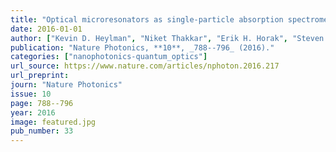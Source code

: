 ```yaml
---
title: "Optical microresonators as single-particle absorption spectrometers"
date: 2016-01-01
author: ["Kevin D. Heylman", "Niket Thakkar", "Erik H. Horak", "Steven C. Quillin", "Charles Cherqui", "Kassandra A. Knapper", "David J. Masiello", "Randall H. Goldsmith"]
publication: "Nature Photonics, **10**, _788--796_ (2016)."
categories: ["nanophotonics-quantum_optics"]
url_source: https://www.nature.com/articles/nphoton.2016.217
url_preprint: 
journ: "Nature Photonics"
issue: 10
page: 788--796
year: 2016
image: featured.jpg
pub_number: 33
---
```

